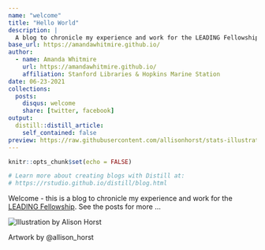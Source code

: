```yaml
---
name: "welcome"
title: "Hello World"
description: |
  A blog to chronicle my experience and work for the LEADING Fellowship
base_url: https://amandawhitmire.github.io/
author:
  - name: Amanda Whitmire 
    url: https://amandawhitmire.github.io/
    affiliation: Stanford Libraries & Hopkins Marine Station
date: 06-23-2021
collections:
  posts:
    disqus: welcome
    share: [twitter, facebook]
output:
  distill::distill_article:
    self_contained: false
preview: https://raw.githubusercontent.com/allisonhorst/stats-illustrations/master/other-stats-artwork/debugging.jpg
---
```


```r
knitr::opts_chunk$set(echo = FALSE)

# Learn more about creating blogs with Distill at:
# https://rstudio.github.io/distill/blog.html

```
Welcome - this is a blog to chronicle my experience and work for the [LEADING Fellowship](https://cci.drexel.edu/mrc/leading/). See the posts for more ...

<img src="https://raw.githubusercontent.com/allisonhorst/stats-illustrations/master/other-stats-artwork/debugging.jpg" alt="Illustration by Alison Horst">

<aside>
Artwork by @allison_horst
</aside>
